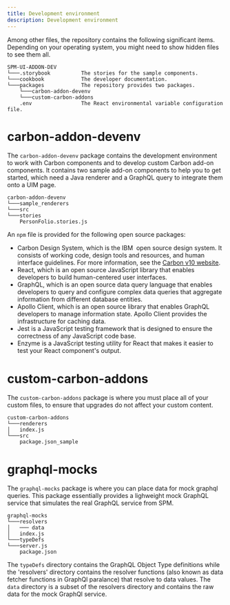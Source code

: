 ```yaml
---
title: Development environment
description: Development environment
---
```


Among other files, the repository contains the following significant items. Depending on your operating system, you might need to show hidden files to see them all.

```
SPM-UI-ADDON-DEV
└───.storybook          The stories for the sample components.
└───cookbook            The developer documentation. 
└───packages            The repository provides two packages.
    └───carbon-addon-devenv
    └───custom-carbon-addons
    .env                The React environmental variable configuration file.
```

# carbon-addon-devenv

The `carbon-addon-devenv` package contains the development environment to work with Carbon components and to develop custom Carbon add-on components. It contains two sample add-on components to help you to get started, which need a Java renderer and a GraphQL query to integrate them onto a UIM page. 

```
carbon-addon-devenv
└───sample_renderers
└───src
└───stories
    PersonFolio.stories.js
```

An `npm` file is provided for the following open source packages:

- Carbon Design System, which is the IBM  open source design system. It consists of working code, design tools and resources, and human interface guidelines. For more information, see the [Carbon v10 website](https://v10.carbondesignsystem.com/).
- React, which is an open source JavaScript library that enables developers to build human-centered user interfaces.
- GraphQL, which is an open source data query language that enables developers to query and configure complex data queries that aggregate information from different database entities.
- Apollo Client, which is an open source library that enables GraphQL developers to manage information state. Apollo Client provides the infrastructure for caching data.
- Jest is a JavaScript testing framework that is designed to ensure the correctness of any JavaScript code base.
- Enzyme is a JavaScript testing utility for React that makes it easier to test your React component's output.

# custom-carbon-addons

The `custom-carbon-addons` package is where you must place all of your custom files, to ensure that upgrades do not affect your custom content. 

```
custom-carbon-addons
└───renderers
│   index.js
└───src
    package.json_sample

```

# graphql-mocks

The `graphql-mocks` package is where you can place data for mock graphql queries. This package essentially provides a 
lighweight mock GraphQL service that simulates the real GraphQL service from SPM.

```
graphql-mocks
└───resolvers
│   ─── data
│   index.js
└───typeDefs
└───server.js
    package.json

```
The `typeDefs` directory contains the GraphQL Object Type definitions while the 'resolvers' directory contains the resolver functions (also known as
data fetcher functions in GraphQl paralance) that resolve to data values. The `data` directory is a subset of the resolvers directory and contains the
raw data for the mock GraphQl service.

